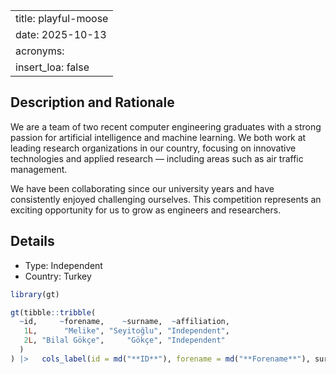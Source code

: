 
---
title: playful-moose
date: 2025-10-13
acronyms:
  insert_loa: false
---

## Description and Rationale

We are a team of two recent computer engineering graduates with a strong passion for artificial intelligence and machine learning. We both work at leading research organizations in our country, focusing on innovative technologies and applied research — including areas such as air traffic management.

We have been collaborating since our university years and have consistently enjoyed challenging ourselves. This competition represents an exciting opportunity for us to grow as engineers and researchers.

## Details

* Type: Independent
* Country: Turkey

```r
library(gt)

gt(tibble::tribble(
  ~id,     ~forename,    ~surname,  ~affiliation,
   1L,      "Melike", "Seyitoğlu", "Independent",
   2L, "Bilal Gökçe",     "Gökçe", "Independent"
  )
) |>   cols_label(id = md("**ID**"), forename = md("**Forename**"), surname ~ md("**Surname**"), affiliation ~ md("**Affiliation**"))
```
